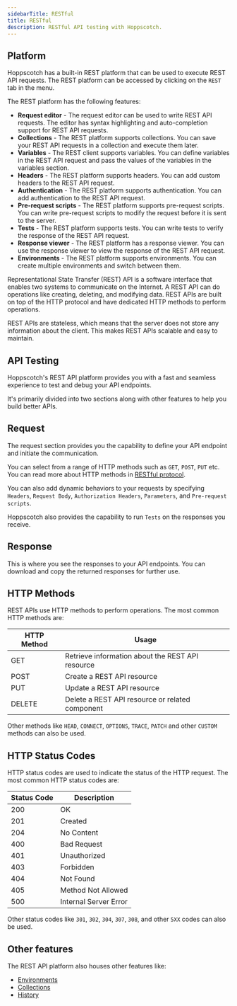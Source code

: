 ```yaml
---
sidebarTitle: RESTful
title: RESTful
description: RESTful API testing with Hoppscotch.
---
```


## Platform

Hoppscotch has a built-in REST platform that can be used to execute REST API requests. The REST platform can be accessed by clicking on the `REST` tab in the menu.

The REST platform has the following features:

- **Request editor** - The request editor can be used to write REST API requests. The editor has syntax highlighting and auto-completion support for REST API requests.
- **Collections** - The REST platform supports collections. You can save your REST API requests in a collection and execute them later.
- **Variables** - The REST client supports variables. You can define variables in the REST API request and pass the values of the variables in the variables section.
- **Headers** - The REST platform supports headers. You can add custom headers to the REST API request.
- **Authentication** - The REST platform supports authentication. You can add authentication to the REST API request.
- **Pre-request scripts** - The REST platform supports pre-request scripts. You can write pre-request scripts to modify the request before it is sent to the server.
- **Tests** - The REST platform supports tests. You can write tests to verify the response of the REST API request.
- **Response viewer** - The REST platform has a response viewer. You can use the response viewer to view the response of the REST API request.
- **Environments** - The REST platform supports environments. You can create multiple environments and switch between them.

Representational State Transfer (REST) API is a software interface that enables two systems to communicate on the Internet. A REST API can do operations like creating, deleting, and modifying data. REST APIs are built on top of the HTTP protocol and have dedicated HTTP methods to perform operations.

REST APIs are stateless, which means that the server does not store any information about the client. This makes REST APIs scalable and easy to maintain.

## API Testing

Hoppscotch's REST API platform provides you with a fast and seamless experience to test and debug your API endpoints.

It's primarily divided into two sections along with other features to help you build better APIs.

## Request

The request section provides you the capability to define your API endpoint and initiate the communication.

You can select from a range of HTTP methods such as `GET`, `POST`, `PUT` etc. You can read more about HTTP methods in [RESTful protocol](/documentation/protocols/rest).

You can also add dynamic behaviors to your requests by specifying `Headers`, `Request Body`, `Authorization Headers`, `Parameters`, and `Pre-request scripts`.

Hoppscotch also provides the capability to run `Tests` on the responses you receive.

## Response

This is where you see the responses to your API endpoints. You can download and copy the returned responses for further use.

## HTTP Methods

REST APIs use HTTP methods to perform operations. The most common HTTP methods are:

| HTTP Method | Usage                                            |
| ----------- | ------------------------------------------------ |
| GET         | Retrieve information about the REST API resource |
| POST        | Create a REST API resource                       |
| PUT         | Update a REST API resource                       |
| DELETE      | Delete a REST API resource or related component  |

Other methods like `HEAD`, `CONNECT`, `OPTIONS`, `TRACE`, `PATCH` and other `CUSTOM` methods can also be used.

## HTTP Status Codes

HTTP status codes are used to indicate the status of the HTTP request. The most common HTTP status codes are:

| Status Code | Description           |
| ----------- | --------------------- |
| 200         | OK                    |
| 201         | Created               |
| 204         | No Content            |
| 400         | Bad Request           |
| 401         | Unauthorized          |
| 403         | Forbidden             |
| 404         | Not Found             |
| 405         | Method Not Allowed    |
| 500         | Internal Server Error |

Other status codes like `301`, `302`, `304`, `307`, `308`, and other `5XX` codes can also be used.

## Other features

The REST API platform also houses other features like:

- [Environments](/documentation/features/environments)
- [Collections](/documentation/features/collections)
- [History](/documentation/features/history)
